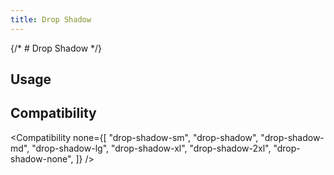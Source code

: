```yaml
---
title: Drop Shadow
---
```



{/* # Drop Shadow */}

## Usage

<Usage />

## Compatibility

<Compatibility
  none={[
    "drop-shadow-sm",
    "drop-shadow",
    "drop-shadow-md",
    "drop-shadow-lg",
    "drop-shadow-xl",
    "drop-shadow-2xl",
    "drop-shadow-none",
  ]}
/>
